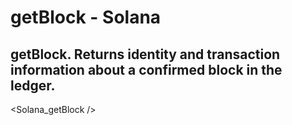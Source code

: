 # getBlock - Solana

## getBlock. Returns identity and transaction information about a confirmed block in the ledger.


<Solana_getBlock />
